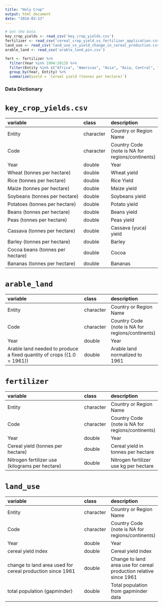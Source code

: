 ---
title: "Holy Crop"
output: html_document
date: "2024-03-23"
---

```{r setup, include=FALSE}
# Get the Data
key_crop_yields <- read_csv('key_crop_yields.csv')
fertilizer <- read_csv('cereal_crop_yield_vs_fertilizer_application.csv')
land_use <- read_csv('land_use_vs_yield_change_in_cereal_production.csv')
arable_land <- read_csv('arable_land_pin.csv')
```
```{r}
fert <- fertilizer %>%
  filter(Year %in% 1994:2013) %>%
  filter(Entity %in% c("Africa", "Americas", "Asia", "Asia, Central", "Australia", "Australia & New Zealand", "Caribbean", "Central America", "Eastern Africa", "Eastern Asia", "Eastern Europe", "Europe", "Europe, Western", "Micronesia (region)", "Middle Africa", "Northern Africa", "Northern America", "Oceania", "South America", "South Eastern Asia", "Southern Africa", "Southern Asia", "Southern Europe", "Western Africa", "Western Asia")) %>%
  group_by(Year, Entity) %>%
  summarize(yield = `Cereal yield (tonnes per hectare)`)
```


### Data Dictionary

# `key_crop_yields.csv`

|variable                         |class     |description |
|:--------------------------------|:---------|:-----------|
|Entity                           |character | Country or Region Name |
|Code                             |character | Country Code (note is NA for regions/continents) |
|Year                             |double    | Year |
|Wheat (tonnes per hectare)       |double    | Wheat yield |
|Rice (tonnes per hectare)        |double    | Rice Yield |
|Maize (tonnes per hectare)       |double    | Maize yield |
|Soybeans (tonnes per hectare)    |double    | Soybeans yield |
|Potatoes (tonnes per hectare)    |double    | Potato yield |
|Beans (tonnes per hectare)       |double    | Beans yield|
|Peas (tonnes per hectare)        |double    | Peas yield |
|Cassava (tonnes per hectare)     |double    | Cassava (yuca) yield|
|Barley (tonnes per hectare)      |double    | Barley|
|Cocoa beans (tonnes per hectare) |double    | Cocoa |
|Bananas (tonnes per hectare)     |double    | Bananas |

# `arable_land`

|variable                                                               |class     |description |
|:----------------------------------------------------------------------|:---------|:-----------|
|Entity                           |character | Country or Region Name |
|Code                             |character | Country Code (note is NA for regions/continents) |
|Year                             |double    | Year |
|Arable land needed to produce a fixed quantity of crops ((1.0 = 1961)) |double    | Arable land normalized to 1961 |


# `fertilizer`

|variable                                        |class     |description |
|:-----------------------------------------------|:---------|:-----------|
|Entity                           |character | Country or Region Name |
|Code                             |character | Country Code (note is NA for regions/continents) |
|Year                             |double    | Year |
|Cereal yield (tonnes per hectare)               |double    | Cereal yield in tonnes per hectare |
|Nitrogen fertilizer use (kilograms per hectare) |double    | Nitrogen fertilizer use kg per hectare |

# `land_use`

|variable                                                  |class     |description |
|:---------------------------------------------------------|:---------|:-----------|
|Entity                           |character | Country or Region Name |
|Code                             |character | Country Code (note is NA for regions/continents) |
|Year                             |double    | Year |
|cereal yield index                                        |double    | Cereal yield index |
|change to land area used for cereal production since 1961 |double    | Change to land area use for cereal production relative since 1961|
|total population (gapminder)                              |double    | Total population from gapminder data |


